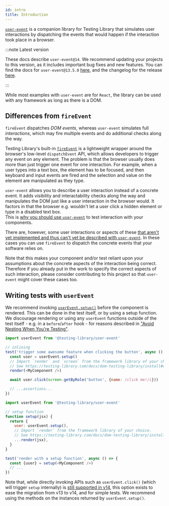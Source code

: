 ```yaml
---
id: intro
title: Introduction
---
```


[`user-event`](https://github.com/testing-library/user-event) is a companion
library for Testing Library that simulates user interactions by dispatching the
events that would happen if the interaction took place in a browser.

:::note Latest version

These docs describe `user-event@14`. We recommend updating your projects to this
version, as it includes important bug fixes and new features. You can find the
docs for `user-event@13.5.0` [here](./v13.mdx), and the
changelog for the release
[here](https://github.com/testing-library/user-event/releases/tag/v14.0.0).

:::

While most examples with `user-event` are for `React`, the library can be used
with any framework as long as there is a DOM.

## Differences from `fireEvent`

`fireEvent` dispatches _DOM events_, whereas `user-event` simulates full
_interactions_, which may fire multiple events and do additional checks along
the way.

Testing Library's built-in
[`fireEvent`](dom-testing-library/api-events.mdx#fireevent) is a lightweight
wrapper around the browser's low-level `dispatchEvent` API, which allows
developers to trigger any event on any element. The problem is that the browser
usually does more than just trigger one event for one interaction. For example,
when a user types into a text box, the element has to be focused, and then
keyboard and input events are fired and the selection and value on the element
are manipulated as they type.

`user-event` allows you to describe a user interaction instead of a concrete
event. It adds visibility and interactability checks along the way and
manipulates the DOM just like a user interaction in the browser would. It
factors in that the browser e.g. wouldn't let a user click a hidden element or
type in a disabled text box.  
This is
[why you should use `user-event`](https://ph-fritsche.github.io/blog/post/why-userevent)
to test interaction with your components.

There are, however, some user interactions or aspects of these
[that aren't yet implemented and thus can't yet be described with `user-event`](https://github.com/testing-library/user-event/issues?q=is%3Aopen+label%3Aaccuracy%2Cenhancement).
In these cases you can use `fireEvent` to dispatch the concrete events that your
software relies on.

Note that this makes your component and/or test reliant upon your assumptions
about the concrete aspects of the interaction being correct. Therefore if you
already put in the work to specify the correct aspects of such interaction,
please consider contributing to this project so that `user-event` might cover
these cases too.

## Writing tests with `userEvent`

We recommend invoking [`userEvent.setup()`](setup.mdx) before the component is
rendered. This can be done in the test itself, or by using a setup function. We
discourage rendering or using any `userEvent` functions outside of the test
itself - e.g. in a `before`/`after` hook - for reasons described in
["Avoid Nesting When You're Testing"](https://kentcdodds.com/blog/avoid-nesting-when-youre-testing).

```js
import userEvent from '@testing-library/user-event'

// inlining
test('trigger some awesome feature when clicking the button', async () => {
  const user = userEvent.setup()
  // Import `render` and `screen` from the framework library of your choice.
  // See https://testing-library.com/docs/dom-testing-library/install#wrappers
  render(<MyComponent />)

  await user.click(screen.getByRole('button', {name: /click me!/i}))

  // ...assertions...
})
```

```js
import userEvent from '@testing-library/user-event'

// setup function
function setup(jsx) {
  return {
    user: userEvent.setup(),
    // Import `render` from the framework library of your choice.
    // See https://testing-library.com/docs/dom-testing-library/install#wrappers
    ...render(jsx),
  }
}

test('render with a setup function', async () => {
  const {user} = setup(<MyComponent />)
  // ...
})
```

Note that, while directly invoking APIs such as `userEvent.click()` (which will
trigger `setup` internally) is
[still supported in v14](https://testing-library.com/docs/user-event/setup#direct-apis),
this option exists to ease the migration from v13 to v14, and for simple tests.
We recommend using the methods on the instances returned by `userEvent.setup()`.
